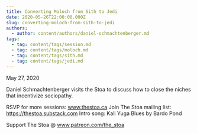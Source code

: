```yaml
---
title: Converting Moloch from Sith to Jedi
date: 2020-05-26T22:00:00.000Z
slug: converting-moloch-from-sith-to-jedi
authors:
  - author: content/authors/daniel-schmachtenberger.md
tags:
  - tag: content/tags/session.md
  - tag: content/tags/moloch.md
  - tag: content/tags/sith.md
  - tag: content/tags/jedi.md
---
```


May 27, 2020

Daniel Schmachtenberger visits the Stoa to discuss how to close the niches that incentivize sociopathy.

RSVP for more sessions: www.thestoa.ca
Join The Stoa mailing list: https://thestoa.substack.com
Intro song: Kali Yuga Blues by Bardo Pond

Support The Stoa @ www.patreon.com/the_stoa
